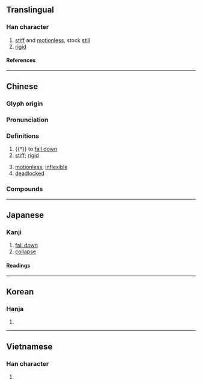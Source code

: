{{also|殭}}
{{character info}}
==Translingual==

===Han character===
{{Han char|rn=9|rad=人|as=13|sn=15|four=21216|canj=OMWM|ids=⿰亻畺}}

# [[stiff]] and [[motionless]], stock [[still]]
# [[rigid]]

====References====
{{Han ref|kx=0118.060|dkj=01158|dj=0250.170|hdz=10224.030|uh=50F5}}

----

==Chinese==
{{zh-forms|ss=⿰亻⿳一田一|alt=殭-of corpse}}

===Glyph origin===
{{Han etym}}

===Pronunciation===
{{zh-pron
|m=jiāng
|c=goeng1
|mn=qz,twv,xm:kiong/tw:khiong/qz,xm,zz:kiang
|mc=y
|oc=y
|ma=
|cat=a,v
}}

===Definitions===
{{zh-hanzi}}

# {{†}} to [[fall down]]
# [[stiff]]; [[rigid]]
#: {{zh-x|僵硬|stiff; rigid; inflexible}}
#: {{zh-x|凍僵|numb with cold}}
#: {{zh-x|僵 著[着]{zhe} 臉|to have a serious facial expression}}
# [[motionless]]; [[inflexible]]
# [[deadlocked]]
#: {{zh-x|僵持|to be locked in a stalemate}}
#: {{zh-x|僵局|a deadlock situation}}
#: {{zh-x|把 事情 弄 僵|to bring things into a deadlock}}
#: {{zh-x|把 關係 鬧 僵|to reach a deadlock with someone}}

===Compounds===
{{zh-der|僵硬|僵冷|僵事|僵住|僵持|僵李代桃|僵局|僵化|僵死|凍僵|僵屍:jiāngshī|僵立|僵仆|僵直|僵持不下|僵固|板僵|百足不僵|李代桃僵|目瞪舌僵|目瞪口僵|掛僵|發僵}}

{{zh-cat|Intermediate}}

----

==Japanese==

===Kanji===
{{ja-kanji|grade=|rs=人13}}

# [[fall down]]
# [[collapse]]

====Readings====
{{ja-readings
|goon=こう
|kanon=きょう
|kun=たお-れる
}}

----

==Korean==

===Hanja===
{{ko-hanja|강}}

# {{rfdef|ko|sort=人13}}

----

==Vietnamese==

===Han character===
{{vi-readings|reading=cương|rs=人13}}

# {{rfdef|vi}}